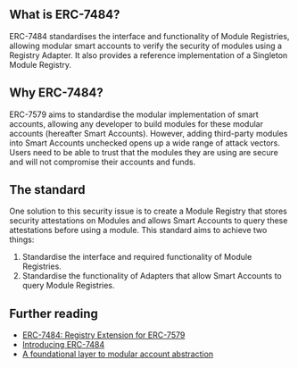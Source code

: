 ## What is ERC-7484?

ERC-7484 standardises the interface and functionality of Module Registries, allowing modular smart accounts to verify the security of modules using a Registry Adapter. It also provides a reference implementation of a Singleton Module Registry.

## Why ERC-7484?

ERC-7579 aims to standardise the modular implementation of smart accounts, allowing any developer to build modules for these modular accounts (hereafter Smart Accounts). However, adding third-party modules into Smart Accounts unchecked opens up a wide range of attack vectors. Users need to be able to trust that the modules they are using are secure and will not compromise their accounts and funds.

## The standard

One solution to this security issue is to create a Module Registry that stores security attestations on Modules and allows Smart Accounts to query these attestations before using a module. This standard aims to achieve two things:

1. Standardise the interface and required functionality of Module Registries.
2. Standardise the functionality of Adapters that allow Smart Accounts to query Module Registries.

## Further reading

- [ERC-7484: Registry Extension for ERC-7579](https://eips.ethereum.org/EIPS/eip-7484)
- [Introducing ERC-7484](https://blog.rhinestone.wtf/introducing-erc-7484-1d4d5c7e6dc1)
- [A foundational layer to modular account abstraction](https://blog.rhinestone.wtf/a-foundational-layer-to-modular-account-abstraction-e7b21ae56034)
